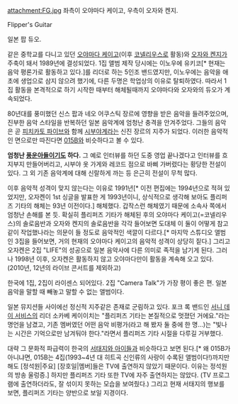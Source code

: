 attachment:FG.jpg
좌측이 오야마다 케이고, 우측이 오자와 켄지.

Flipper's Guitar

일본 팝 듀오.

같은 중학교를 다니고 있던 [[오야마다 케이고]](이후 [[코넬리우스]]로 활동)와 [[오자와 켄지]]가 주축이 돼서 1989년에 결성되었다. 1집 앨범 제작 당시에는 이노우에 유키코[* 현재는 음악 평론가로 활동하고 있다.]를 리더로 하는 5인조 밴드였지만, 이노우에는 음악을 애초에 생업으로 삼지 않으려 했기에, 다른 두명은 학업상의 이유로 탈퇴하였다. 따라서 1집 활동을 본격적으로 하기 시작한 때부터 해체될때까지 오야마다와 오자와의 듀오가 계속되었다.

80년대를 풍미했던 신스 팝과 네오 어쿠스틱 장르에 영향을 받은 음악을 들려주었으며, 진부한 음악 스타일을 반복하던 일본 음악계에 엄청난 충격을 안겨주었다. 그들의 음악은 곧 [[피치카토 파이브]]와 함께 [[시부야계]]라는 신진 장르의 지주가 되었다. 이러한 음악적인 면으로만 따진다면 [[015B]]와 비슷하다고 볼 수 있다.

'''엄청난 [[풍운아]]들이기도 하다.''' 그 예로 인터뷰를 하던 도중 영업 끝나겠다고 인터뷰를 흐지부지 만들어버리고, 시부야 옷 가게와 레코드 점으로 바삐 가버렸다는 황당한 전설이 있다. 그 외 기존 음악계에 대해 신랄하게 까는 등 은근히 전설이 무척 많다.

이후 음악적 성격이 맞지 않는다는 이유로 1991년[* 이전 편집에는 1994년으로 적혀 있었지만, 오자켄이 1st 싱글을 발표한 게 1993년이니, 상식적으로 생각해 보아도 플리퍼즈 기타의 해체는 93년 이전이다.] 해체했다. 갑작스런 해체였기 때문에 소속사 쪽에서 엄청난 손해를 본 듯. 확실히 플리퍼즈 기타가 해체된 후의 오야마다 케이고(=코넬리우스)의 솔로음반과 오자와 켄지의 솔로음반을 각각 들어보면 도대체 이 둘이 어떻게 참고 같이 작업했나라는 의문이 들 정도로 음악적인 색깔이 다르다.[* 마지막 스튜디오 앨범인 3집을 들어보면, 거의 현재의 오야마다 케이고의 음악적 성격이 상당히 짙다.] 그리고 오자켄은 2집 "LIFE"의 성공으로 일본 음악사에 다른 의미로 족적을 남기게 된다. 그러나 1998년 이후, 오자켄은 활동하지 않고 오야마다만이 활동을 계속해 오고 있다. (2010년, 12년의 라이브 콘서트를 제외하고)

한국에 1집, 2집이 라이센스 되어있다. 2집 "Camera Talk"가 가장 평이 좋은 편. 일본 음악을 말할 때 빼놓고 말할 수 없는 앨범이다.

일본 뮤지션들 사이에선 정신적 지주같은 존재로 군림하고 있다. 포크 록 밴드인 [[서니 데이 서비스]]의 리더 소카베 케이이치는 "플리퍼즈 기타는 본질적으로 멋졌던 거에요."라는 명언을 남겼고, 기존 멤버였던 어떤 음악 비평가(라고 해 봤자 둘 중에 한 명...)는 "빛나는 시간은 기억으로만 남겨둬야 한다."라면서 플리퍼즈 기타 시절을 다루길 거부했다.

대략 그 문화적 파급력이 한국의 [[서태지와 아이들]]과 비슷하다고 보면 된다.[* 왜 015B가 아니냐면, 015B는 4집(1993~4년 대 히트곡 신인류의 사랑이 수록된 앨범이다!)까지만 해도 [정석원|주요] [장호일|멤버]들은 TV에 출연하지 않았기 때문이다. 이유는 정석원의 방송 울렁증.]
하지만 플리퍼즈 기타 또한 TV에 자주 출연하지는 않았다. (TV 프로그램에 출연하더라도, 잘 섞이지 못하는 모습을 보여줬다.) 그리고 현재 서태지의 행보를 보면, 플리퍼즈 기타는 양반으로 보일 지경이다.
